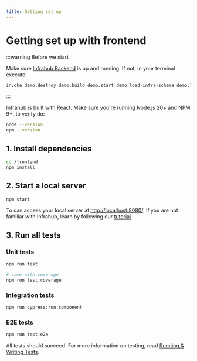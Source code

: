 ```yaml
---
title: Getting set up
---
```


# Getting set up with frontend

:::warning Before we start

Make sure [Infrahub Backend](../backend.mdx) is up and running. If not, in your terminal execute:

```bash
invoke demo.destroy demo.build demo.start demo.load-infra-schema demo.load-infra-data
```

:::

Infrahub is built with React. Make sure you're running Node.js 20+ and NPM 9+, to verify do:

```bash
node --version
npm --version
```

## 1. Install dependencies

```bash
cd /frontend
npm install
```

## 2. Start a local server

```bash
npm start
```

To can access your local server at [http://localhost:8080/](http://localhost:8080/). If you are not familiar with Infrahub, learn by following our [tutorial](/tutorials/getting-started/).

## 3. Run all tests

### Unit tests

```bash
npm run test

# same with coverage
npm run test:coverage
```

### Integration tests

```bash
npm run cypress:run:component
```

### E2E tests

```bash
npm run test:e2e
```

All tests should succeed. For more information on testing, read [Running & Writing Tests](testing-guidelines.mdx).
